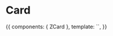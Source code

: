 
<Meta title="Molecules|Card" component={ZCard} />

# Card

<Props of={ZCard} />

<Preview>
  <Story name="Common">
    {{
        components: { ZCard },
        template: `<ZCard
          title="Weź udział w konferencjach podczas VI Zlotu Kadry ZHP"
          to="https://zhp.pl"
          content="Lorem ipsum dolor sit amet, consectetur adipiscing elit. Morbi tempus euismod libero, et varius lorem rutrum ut. "
          :author="{name: 'Author Name', to:'#'}"
          :categories="[{name: 'Category A', to:'#'}, {name: 'Category B', to:'#'}]"
          src-image="https://zhp.pl/wp-content/uploads/2020/06/News-podsumowanie-na-obozie-kopia-850x468.png"
          :sources-image="[
            {
              srcset: 'https://zhp.pl/wp-content/uploads/2020/06/News-podsumowanie-na-obozie-kopia-850x468.png',
              media: '(min-width: 480px)',
              type: 'image/png'
            },
            {
              srcset: 'https://zhp.pl/wp-content/uploads/2020/06/News-podsumowanie-na-obozie-kopia-850x468.png'
            }
          ]"
        />`,
    }}
  </Story>
</Preview>
